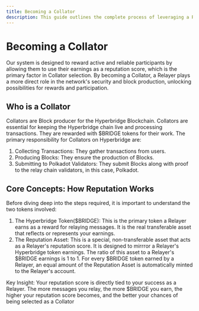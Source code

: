 ```yaml
---
title: Becoming a Collator
description: This guide outlines the complete process of leveraging a Relayer's hardwork and accrued revenue to become a Collator on the network.
---
```


# Becoming a Collator

Our system is designed to reward active and reliable participants by allowing them to use their earnings as a reputation score, which is the primary factor in Collator
selection. By becoming a Collator, a Relayer plays a more direct role in the network's security and block production, unlocking possibilities for rewards and participation.

## Who is a Collator
Collators are Block producer for the Hyperbridge Blockchain. Collators are essential for keeping the Hyperbridge chain live and processing transactions.
They are rewarded with $BRIDGE tokens for their work. The primary responsibility for Collators on Hyperbridge are:

1. Collecting Transactions: They gather transactions from users.
2. Producing Blocks: They ensure the production of Blocks.
3. Submitting to Polkadot Validators: They submit Blocks  along with proof to the relay chain validators, in this case, Polkadot.

## Core Concepts: How Reputation Works

Before diving deep into the steps required, it is important to understand the two tokens involved:

1. The Hyperbridge Token($BRIDGE): This is the primary token a Relayer earns as a reward for relaying messages. It is the real transferable asset that reflects or represents your earnings.
2. The Reputation Asset: This is a special, non-transferable asset that acts as a Relayer's reputation score. It is designed to mirrror a Relayer's Hyperbridge token earnings.
The ratio of this asset to a Relayer's $BRIDGE earnings is 1 to 1. For every $BRIDGE token earned by a Relayer, an equal amount of the Reputation Asset is automatically minted to the Relayer's account.

Key Insight: Your reputation score is directly tied to your success as a Relayer. The more messages you relay, the more $BRIDGE you earn,
the higher your reputation score becomes, and the better your chances of being selected as a Collator

